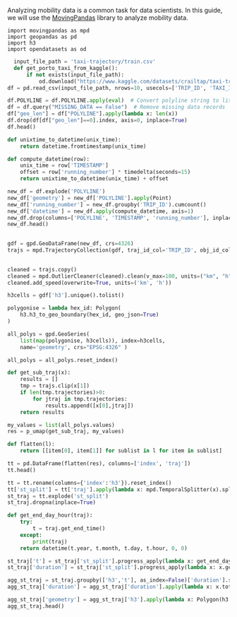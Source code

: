 Analyzing mobility data is a common task for data scientists. In this guide, we will use the [MovingPandas](https://movingpandas.org/) library to analyze mobility data.

```
import movingpandas as mpd
import geopandas as pd
import h3
import opendatasets as od
```

```python
  input_file_path = 'taxi-trajectory/train.csv'
  def get_porto_taxi_from_kaggle():
      if not exists(input_file_path):
          od.download("https://www.kaggle.com/datasets/crailtap/taxi-trajectory")
df = pd.read_csv(input_file_path, nrows=10, usecols=['TRIP_ID', 'TAXI_ID', 'TIMESTAMP', 'MISSING_DATA', 'POLYLINE'])
```

```python   
df.POLYLINE = df.POLYLINE.apply(eval)  # Convert polyline string to list
df = df.query("MISSING_DATA == False")  # Remove missing data records
df["geo_len"] = df["POLYLINE"].apply(lambda x: len(x))
df.drop(df[df["geo_len"]==0].index, axis=0, inplace=True)
df.head()
```

```python
def unixtime_to_datetime(unix_time):
    return datetime.fromtimestamp(unix_time)

def compute_datetime(row):
    unix_time = row['TIMESTAMP']
    offset = row['running_number'] * timedelta(seconds=15)
    return unixtime_to_datetime(unix_time) + offset

new_df = df.explode('POLYLINE')
new_df['geometry'] = new_df['POLYLINE'].apply(Point)
new_df['running_number'] = new_df.groupby('TRIP_ID').cumcount()
new_df['datetime'] = new_df.apply(compute_datetime, axis=1)
new_df.drop(columns=['POLYLINE', 'TIMESTAMP', 'running_number'], inplace=True)
new_df.head()
```

```python
   
gdf = gpd.GeoDataFrame(new_df, crs=4326)
trajs = mpd.TrajectoryCollection(gdf, traj_id_col='TRIP_ID', obj_id_col='TAXI_ID', t='datetime')
```

```python
   
cleaned = trajs.copy()
cleaned = mpd.OutlierCleaner(cleaned).clean(v_max=100, units=("km", "h"))
cleaned.add_speed(overwrite=True, units=('km', 'h'))
```


```python
h3cells = gdf['h3'].unique().tolist()

polygonise = lambda hex_id: Polygon(
    h3.h3_to_geo_boundary(hex_id, geo_json=True)
)

all_polys = gpd.GeoSeries(
    list(map(polygonise, h3cells)), index=h3cells, 
    name='geometry', crs="EPSG:4326" )

all_polys = all_polys.reset_index()
```

```python
def get_sub_traj(x):
    results = []
    tmp = trajs.clip(x[1])
    if len(tmp.trajectories)>0:
        for jtraj in tmp.trajectories:
            results.append([x[0],jtraj])
    return results

my_values = list(all_polys.values)
res = p_umap(get_sub_traj, my_values)

def flatten(l):
    return [[item[0], item[1]] for sublist in l for item in sublist]

tt = pd.DataFrame(flatten(res), columns=['index', 'traj'])
tt.head()
```

```python
tt = tt.rename(columns={'index':'h3'}).reset_index()
tt['st_split'] = tt['traj'].apply(lambda x: mpd.TemporalSplitter(x).split(mode="hour").trajectories)
st_traj = tt.explode('st_split')
st_traj.dropna(inplace=True)
```

```python
def get_end_day_hour(traj):
    try:
        t = traj.get_end_time()
    except:
        print(traj)
    return datetime(t.year, t.month, t.day, t.hour, 0, 0)

st_traj['t'] = st_traj['st_split'].progress_apply(lambda x: get_end_day_hour(x))
st_traj['duration'] = st_traj['st_split'].progress_apply(lambda x: x.get_duration())
```

```python
agg_st_traj = st_traj.groupby(['h3','t'], as_index=False)['duration'].sum()
agg_st_traj['duration'] = agg_st_traj['duration'].apply(lambda x: x.total_seconds())

agg_st_traj['geometry'] = agg_st_traj['h3'].apply(lambda x: Polygon(h3.h3_to_geo_boundary(x, geo_json=True)))
agg_st_traj.head()
```

